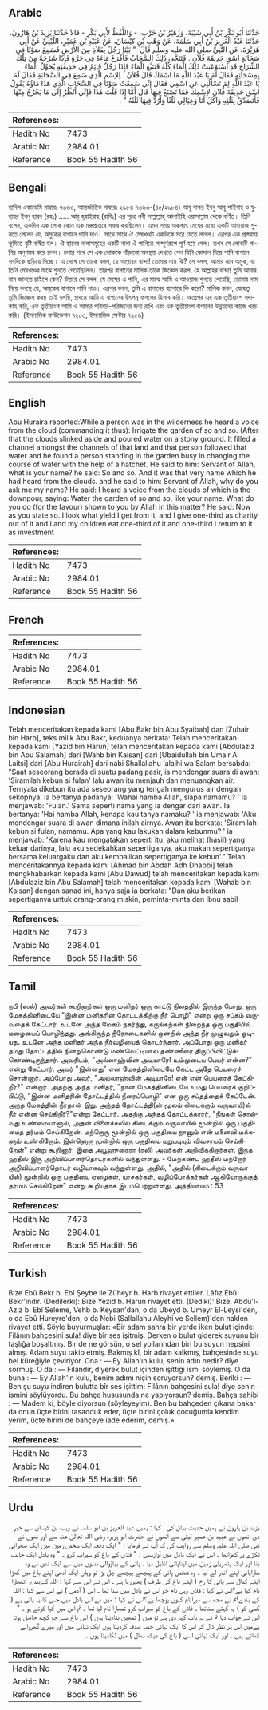 ## Arabic


<div dir="rtl" lang="ar" style={{fontSize:'larger',backgroundColor:'#f8f9fa',padding:20}}>
حَدَّثَنَا أَبُو بَكْرِ بْنُ أَبِي شَيْبَةَ، وَزُهَيْرُ بْنُ حَرْبٍ، - وَاللَّفْظُ لأَبِي بَكْرٍ - قَالاَ حَدَّثَنَا يَزِيدُ بْنُ هَارُونَ، حَدَّثَنَا عَبْدُ الْعَزِيزِ بْنُ أَبِي سَلَمَةَ، عَنْ وَهْبِ بْنِ كَيْسَانَ، عَنْ عُبَيْدِ بْنِ عُمَيْرٍ، اللَّيْثِيِّ عَنْ أَبِي هُرَيْرَةَ، عَنِ النَّبِيِّ صلى الله عليه وسلم قَالَ ‏ "‏ بَيْنَا رَجُلٌ بِفَلاَةٍ مِنَ الأَرْضِ فَسَمِعَ صَوْتًا فِي سَحَابَةٍ اسْقِ حَدِيقَةَ فُلاَنٍ ‏.‏ فَتَنَحَّى ذَلِكَ السَّحَابُ فَأَفْرَغَ مَاءَهُ فِي حَرَّةٍ فَإِذَا شَرْجَةٌ مِنْ تِلْكَ الشِّرَاجِ قَدِ اسْتَوْعَبَتْ ذَلِكَ الْمَاءَ كُلَّهُ فَتَتَبَّعَ الْمَاءَ فَإِذَا رَجُلٌ قَائِمٌ فِي حَدِيقَتِهِ يُحَوِّلُ الْمَاءَ بِمِسْحَاتِهِ فَقَالَ لَهُ يَا عَبْدَ اللَّهِ مَا اسْمُكَ قَالَ فُلاَنٌ ‏.‏ لِلاِسْمِ الَّذِي سَمِعَ فِي السَّحَابَةِ فَقَالَ لَهُ يَا عَبْدَ اللَّهِ لِمَ تَسْأَلُنِي عَنِ اسْمِي فَقَالَ إِنِّي سَمِعْتُ صَوْتًا فِي السَّحَابِ الَّذِي هَذَا مَاؤُهُ يَقُولُ اسْقِ حَدِيقَةَ فُلاَنٍ لاِسْمِكَ فَمَا تَصْنَعُ فِيهَا قَالَ أَمَّا إِذَا قُلْتَ هَذَا فَإِنِّي أَنْظُرُ إِلَى مَا يَخْرُجُ مِنْهَا فَأَتَصَدَّقُ بِثُلُثِهِ وَآكُلُ أَنَا وَعِيَالِي ثُلُثًا وَأَرُدُّ فِيهَا ثُلُثَهُ ‏"‏ ‏.‏
</div>
<div style={{backgroundColor:'#f8f9fa',padding:20, marginBottom: 10}}><table> <thead> <tr> <th>References:</th> <th></th> </tr> </thead> <tbody><tr><td>Hadith No</td><td>7473</td></tr><tr><td>Arabic No</td><td>2984.01</td></tr><tr><td>Reference</td><td>Book 55 Hadith 56</td></tr></tbody></table></div>

## Bengali


<div dir="ltr" lang="bn" style={{fontSize:'larger',backgroundColor:'#f8f9fa',padding:20}}>
হাদিস একাডেমি নাম্বারঃ ৭৩৬৩, আন্তর্জাতিক নাম্বারঃ ২৯৮৪ ৭৩৬৩-(৪৫/২৯৮৪) আবূ বাকর ইবনু আবূ শাইবাহ ও যুহায়র ইবনু হারব (রহঃ) ..... আবু হুরাইরাহ (রাযিঃ) এর সূত্রে নবী সাল্লাল্লাহু আলাইহি ওয়াসাল্লাম থেকে বর্ণিত। তিনি বলেন, একদিন এক লোক কোন এক মরুপ্রান্তরে সফর করছিলেন। এমন সময় অকস্মাৎ মেঘের মধ্যে একটি আওয়াজ শুনতে পেলেন যে, অমুকের বাগানে পানি দাও। সাথে সাথে ঐ মেঘখণ্ডটি একদিকে সরে যেতে লাগল। এরপর এক প্রস্তরময় ভূমিতে বৃষ্টি বর্ষিত হল। ঐ স্থানের নালাসমূহের একটি নালা ঐ পানিতে সম্পূর্ণরূপে পূর্ণ হয়ে গেল। তখন সে লোকটি পানির অনুগমন করে চলল। চলার পথে সে এক লোককে দাঁড়ানো অবস্থায় দেখতে পেল যিনি কোদাল দিয়ে পানি বাগানে সবদিকে ছড়িয়ে দিচ্ছে। এ দেখে সে তাকে বলল, হে আল্লাহর বান্দা! তোমার নাম কি? সে বলল, আমার নাম অমুক, যা তিনি মেঘখণ্ডের মাঝে শুনতে পেয়েছিলেন। তারপর বাগানের মালিক তাকে জিজ্ঞেস করল, হে আল্লাহর বান্দা! তুমি আমার নাম জানতে চাইলে কেন? উত্তরে সে বলল, যে মেঘের এ পানি, এর মাঝে আমি এ আওয়াজ শুনতে পেয়েছি, তোমার নাম নিয়ে বলছে যে, অমুকের বাগানে পানি দাও। এরপর বলল, তুমি এ বাগানের ব্যাপারে কি করো? মালিক বলল, যেহেতু তুমি জিজ্ঞেস করছ তাই বলছি, প্রথমে আমি এ বাগানের উৎপন্ন ফসলের হিসাব করি। অতঃপর এর এক তৃতীয়াংশ সদাকাহ করি, এক তৃতীয়াংশ আমি ও আমার পবিবার-পরিজনের জন্য রাখি এবং এক তৃতীয়াংশ বাগানের উন্নয়নের কাজে খরচ করি। (ইসলামিক ফাউন্ডেশন ৭২০৩, ইসলামিক সেন্টার ৭২৫৬)
</div>
<div style={{backgroundColor:'#f8f9fa',padding:20, marginBottom: 10}}><table> <thead> <tr> <th>References:</th> <th></th> </tr> </thead> <tbody><tr><td>Hadith No</td><td>7473</td></tr><tr><td>Arabic No</td><td>2984.01</td></tr><tr><td>Reference</td><td>Book 55 Hadith 56</td></tr></tbody></table></div>

## English


<div dir="ltr" lang="en" style={{fontSize:'larger',backgroundColor:'#f8f9fa',padding:20}}>
Abu Huraira reported:While a person was in the wilderness he heard a voice from the cloud (commanding it thus): Irrigate the garden of so and so. (After that the clouds slinked aside and poured water on a stony ground. It filled a channel amongst the channels of that land and that person followed that water and he found a person standing in the garden busy in changing the course of water with the help of a hatchet. He said to him: Servant of Allah, what is your name? he said: So and so. And it was that very name which he had heard from the clouds. and he said to him: Servant of Allah, why do you ask me my name? He said: I heard a voice from the clouds of which is the downpour, saying: Water the garden of so and so, like your name. What do you do (for the favour) shown to you by Allah in this matter? He said: Now as you state so. I look what yield I get from it, and I give one-third as charity out of it and I and my children eat one-third of it and one-third I return to it as investment
</div>
<div style={{backgroundColor:'#f8f9fa',padding:20, marginBottom: 10}}><table> <thead> <tr> <th>References:</th> <th></th> </tr> </thead> <tbody><tr><td>Hadith No</td><td>7473</td></tr><tr><td>Arabic No</td><td>2984.01</td></tr><tr><td>Reference</td><td>Book 55 Hadith 56</td></tr></tbody></table></div>

## French


<div dir="ltr" lang="fr" style={{fontSize:'larger',backgroundColor:'#f8f9fa',padding:20}}>

</div>
<div style={{backgroundColor:'#f8f9fa',padding:20, marginBottom: 10}}><table> <thead> <tr> <th>References:</th> <th></th> </tr> </thead> <tbody><tr><td>Hadith No</td><td>7473</td></tr><tr><td>Arabic No</td><td>2984.01</td></tr><tr><td>Reference</td><td>Book 55 Hadith 56</td></tr></tbody></table></div>

## Indonesian


<div dir="ltr" lang="id" style={{fontSize:'larger',backgroundColor:'#f8f9fa',padding:20}}>
Telah menceritakan kepada kami [Abu Bakr bin Abu Syaibah] dan [Zuhair bin Harb], teks milik Abu Bakr, keduanya berkata: Telah menceritakan kepada kami [Yazid bin Harun] telah menceritakan kepada kami [Abdulaziz bin Abu Salamah] dari [Wahb bin Kaisan] dari [Ubaidullah bin Umair Al Laitsi] dari [Abu Hurairah] dari nabi Shallallahu 'alaihi wa Salam bersabda: "Saat seseorang berada di suatu padang pasir, ia mendengar suara di awan: 'Siramilah kebun si fulan' lalu awan itu menjauh dan menuangkan air. Ternyata dikebun itu ada seseorang yang tengah mengurus air dengan sekopnya. Ia bertanya padanya: 'Wahai hamba Allah, siapa namamu? ' Ia menjawab: 'Fulan.' Sama seperti nama yang ia dengar dari awan. Ia bertanya: 'Hai hamba Allah, kenapa kau tanya namaku? ' ia menjawab: 'Aku mendengar suara di awan dimana inilah airnya. Awan itu berkata: 'Siramilah kebun si fulan, namamu. Apa yang kau lakukan dalam kebunmu? ' ia menjawab: 'Karena kau mengatakan seperti itu, aku melihat (hasil) yang keluar darinya, lalu aku sedekahkan sepertiganya, aku makan sepertiganya bersama keluargaku dan aku kembalikan sepertiganya ke kebun'." Telah menceritakannya kepada kami [Ahmad bin Abdah Adh Dhabbi] telah mengkhabarkan kepada kami [Abu Dawud] telah menceritakan kepada kami [Abdulaziz bin Abu Salamah] telah menceritakan kepada kami [Wahab bin Kaisan] dengan sanad ini, hanya saja ia berkata: "Dan aku berikan sepertiganya untuk orang-orang miskin, peminta-minta dan Ibnu sabil
</div>
<div style={{backgroundColor:'#f8f9fa',padding:20, marginBottom: 10}}><table> <thead> <tr> <th>References:</th> <th></th> </tr> </thead> <tbody><tr><td>Hadith No</td><td>7473</td></tr><tr><td>Arabic No</td><td>2984.01</td></tr><tr><td>Reference</td><td>Book 55 Hadith 56</td></tr></tbody></table></div>

## Tamil


<div dir="ltr" lang="ta" style={{fontSize:'larger',backgroundColor:'#f8f9fa',padding:20}}>
நபி (ஸல்) அவர்கள் கூறினார்கள் ஒரு மனிதர் ஒரு காட்டு நிலத்தில் இருந்த போது, ஒரு மேகத்தினிடையே "இன்ன மனிதரின் தோட்டத்திற்கு நீர் பொழி" என்று ஒரு சப்தம் வருவதைக் கேட்டார். உடனே அந்த மேகம் நகர்ந்து, கருங்கற்கள் நிறைந்த ஒரு பகுதியில் மழையைப் பொழிந்தது. அங்கிருந்த நீரோடைகளில் ஒன்றில் அந்த நீர் முழுவதும் ஓடியது. உடனே அந்த மனிதர் அந்த நீர்வழியைத் தொடர்ந்தார். அப்போது ஒரு மனிதர் தமது தோட்டத்தில் நின்றுகொண்டு மண்வெட்டியால் தண்ணீரை திருப்பிவிட்டுக்கொண்டிருந்தார். அவரிடம், "அல்லாஹ்வின் அடியாரே! உம்முடைய பெயர் என்ன?" என்று கேட்டார். அவர் "இன்னது" என மேகத்தினிடையே கேட்ட அதே பெயரைச் சொன்னார். அப்போது அவர், "அல்லாஹ்வின் அடியாரே! ஏன் என் பெயரைக் கேட்கிறீர்?" என்றார். அதற்கு அந்த மனிதர், "நான் மேகத்தினிடையே உமது பெயரைக் குறிப்பிட்டு, "இன்ன மனிதரின் தோட்டத்தில் நீரைப்பொழி" என ஒரு சப்தத்தைக் கேட்டேன். அந்த மேகத்தின் நீர்தான் இது. அந்தத் தோட்டத்தி(ன் மூலம் கிடைக்கும் வருவாயி)ல் நீர் என்ன செய்கிறீர்?"என்று கேட்டார். அதற்கு அந்தத் தோட்டக்காரர், "நீங்கள் சொல்வது உண்மையானால், அதன் விளைச்சலில் கிடைக்கும் வருவாயில் மூன்றில் ஒரு பகுதியைத் தர்மம் செய்கிறேன். மற்றொரு மூன்றில் ஒரு பகுதியை நானும் என் மனைவி மக்களும் உண்கிறோம். இன்னொரு மூன்றில் ஒரு பகுதியை மறுபடியும் விவசாயம் செய்கிறேன்" என்று கூறினார். இதை அபூஹுரைரா (ரலி) அவர்கள் அறிவிக்கிறார்கள். இந்த ஹதீஸ் இரு அறிவிப்பாளர்தொடர்களில் வந்துள்ளது. - மேற்கண்ட ஹதீஸ் மற்றோர் அறிவிப்பாளர்தொடர் வழியாகவும் வந்துள்ளது. அதில், "அதில் (கிடைக்கும் வருவாயில்) மூன்றில் ஒரு பகுதியை ஏழைகள், யாசகர்கள், வழிப்போக்கர்கள் ஆகியோருக்குத் தர்மம் செய்கிறேன்" என்று கூறியதாக இடம்பெற்றுள்ளது. அத்தியாயம் : 53
</div>
<div style={{backgroundColor:'#f8f9fa',padding:20, marginBottom: 10}}><table> <thead> <tr> <th>References:</th> <th></th> </tr> </thead> <tbody><tr><td>Hadith No</td><td>7473</td></tr><tr><td>Arabic No</td><td>2984.01</td></tr><tr><td>Reference</td><td>Book 55 Hadith 56</td></tr></tbody></table></div>

## Turkish


<div dir="ltr" lang="tr" style={{fontSize:'larger',backgroundColor:'#f8f9fa',padding:20}}>
Bize Ebû Bekr b. Ebî Şeybe ile Züheyr b. Harb rivayet ettiler. Lâfız Ebû Bekr'indir. (Dedilerki): Bize Yezid b. Harun rivayet etti. (Dediki): Bize. Abdü'l-Aziz b. Ebî Seleme, Vehb b. Keysan'dan, o da Ubeyd b. Umeyr El-Leysi'den, o da Ebû Hureyre'den, o da Nebi (Sallallahu Aleyhi ve Sellem)'den naklen rivayet etti. Şöyle buyurmuşlar: «Bir adam sahra bir yerde iken bulut içinde: Filânın bahçesini sula! diye bîr ses işitmiş. Derken o bulut giderek suyunu bir taşlığa boşaltmış. Bir de ne görsün, o sel yollarından biri bu suyun hepsini almış. Adam suyu takib etmiş. Bakmış kî, bir adam kalkmış, bahçesinde suyu bel küreğiyle çeviriyor. Ona : — Ey Allah'ın kulu, senin adın nedir? dîye sormuş. O da : — Filândır, diyerek bulut içinden işittiği ismi söylemiş. O da buna : — Ey Allah'ın kulu, benim adımı niçin soruyorsun? demiş. Beriki : — Ben şu suyu indiren bulutta bîr ses işittim: Filânın bahçesini sula! diye senin ismini söylüyordu. Bu bahçe hususunda ne yapıyorsun? demiş. Bahça sahibi : — Madem ki, böyle diyorsun (söyleyeyim). Ben bu bahçeden çıkana bakar da onun üçte birini tasadduk eder, üçte birini çoluk çocuğumla kendim yerim, üçte birini de bahçeye iade ederim, demiş.»
</div>
<div style={{backgroundColor:'#f8f9fa',padding:20, marginBottom: 10}}><table> <thead> <tr> <th>References:</th> <th></th> </tr> </thead> <tbody><tr><td>Hadith No</td><td>7473</td></tr><tr><td>Arabic No</td><td>2984.01</td></tr><tr><td>Reference</td><td>Book 55 Hadith 56</td></tr></tbody></table></div>

## Urdu


<div dir="rtl" lang="ur" style={{fontSize:'larger',backgroundColor:'#f8f9fa',padding:20}}>
یزید بن ہارون نے ہمیں حدیث بیان کی ، کہا : ہمیں عبد العزیز بن ابو سلمہ نے وہب بن کیسان سے خبر دی انھوں نے عبید بن عمیر لیثی سے انھوں نے حضرت ابو ہریرہ رضی اللہ تعالیٰ عنہ سے اور نھوں نے نبی صلی اللہ علیہ وسلم سے روایت کی کہ آپ نے فرمایا : " ایک دفعہ ایک شخص زمین میں ایک صحرائی ٹکڑے پر کھڑاتھا ۔ اس نے ایک بادل میں آوازسنی : " فلاں کے باغ کو سیراب کرو ۔ " وہ بادل ایک جانب بنا اور ایک پتھریلی زمین میں اپناپانی انڈیل دیا ۔ پانی کے بہاؤوالی ندیوں میں سے ایک ندی نے وہ ساراپانی اپنے اندر لے لیا ۔ وہ شخص پانی کے پیچھے پیچھے چل پڑا تو وہاں ایک آدمی اپنے باغ میں کھڑا اپنے کدال سے پانی کا رخ ( اپنے باغ کی طرف ) پھیررہا ہے ۔ اس نے اس سے کہا : اللہ کےبندے !تمھارا نام کیا ہے؟اس نے کہا : فلاں وہی نام جو اس نے بادل میں سنا تھا ۔ اس ( آدمی ) نے اس سے کہا : اللہ کے بندے!تم نے مجھ سے میرانام کیوں پوچھا ہے؟اس نے کہا : میں نے اس بادل میں جس کا یہ پانی ہے ( کسی کو ) یہ کہتے سناتھا ۔ فلاں کے باغ کو سیراب کرو تمھارا نام لیا تھا ۔ تم اس میں کیا کرتے ہو ۔ " اس نے جواب دیا تم نے یہ بات کہہ دی ہے تو میں ( تمھیں بتادیتا ہوں ) اس باغ سے جو کچھ حاصل ہوتا ہےمیں اس پر نظر ڈال کر اس کا ایک تہائی حصہ صدقہ کردیتا ہوں ایک تہائی میں اور میرے گھروالے کھاتے ہیں ۔ اور ایک تہائی اسی ( باغ کی دیکھ بھال ) میں لگادیتا ہوں ۔
</div>
<div style={{backgroundColor:'#f8f9fa',padding:20, marginBottom: 10}}><table> <thead> <tr> <th>References:</th> <th></th> </tr> </thead> <tbody><tr><td>Hadith No</td><td>7473</td></tr><tr><td>Arabic No</td><td>2984.01</td></tr><tr><td>Reference</td><td>Book 55 Hadith 56</td></tr></tbody></table></div>